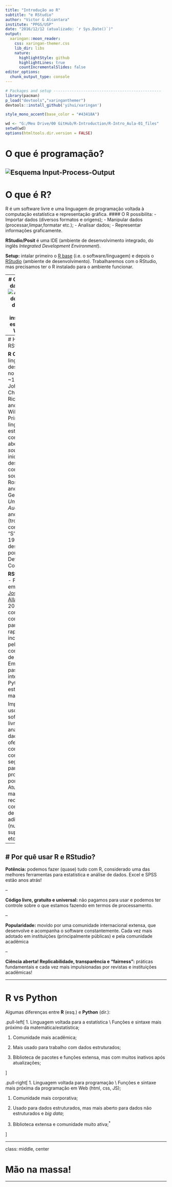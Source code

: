 ```yaml
---
title: "Introdução ao R"
subtitle: "e RStudio"
author: "Victor G Alcantara"
institute: "PPGS/USP"
date: "2016/12/12 (atualizado: `r Sys.Date()`)"
output:
  xaringan::moon_reader:
    css: xaringan-themer.css
    lib_dir: libs
    nature:
      highlightStyle: github
      highlightLines: true
      countIncrementalSlides: false
editor_options: 
  chunk_output_type: console
---
```

```r
# Packages and setup -----------------------------------------------
library(pacman)
p_load("devtools","xaringanthemer")
devtools::install_github('yihui/xaringan')

style_mono_accent(base_color = "#43418A")

wd <- "G:/Meu Drive/00 GitHub/R-Introduction/R-Intro_Aula-01_files"
setwd(wd)
options(htmltools.dir.version = FALSE)
```

# O que é programação?
![Esquema Input-Process-Output](R-Intro_Aula-01_files/IPO.png)
---
# O que é R?
R é um software livre e uma linguagem de programação voltada à computação estatística e representação gráfica.
#### O R possibilita:
- Importar dados (diversos formatos e origens);
- Manipular dados (processar,limpar,formatar etc.);
- Analisar dados;
- Representar informações graficamente.

**RStudio/Posit** é uma IDE (ambiente de desenvolvimento integrado, do inglês _Integrated Development Environment_).

**Setup:** intalar primeiro o [R base](https://cran.r-project.org/) (i.e. o software/linguagem) e depois o [RStudio](https://www.rstudio.com/products/rstudio/download/#download) (ambiente de desenvolvimento). Trabalharemos com o RStudio, mas precisamos ter o R instalado para o ambiente funcionar.

---
# O processo da pesquisa
![Adaptação do desenho de Alisson Horst, inspirado no esquema de Wickham](R-Intro_Aula-01_files/HORST, Alisson. paint data-science.png)
---
# História R e RStudio

**R CRAN**
- S: linguagem desenvolvida no Bell Labs ~1976 por John Chambers, Rick Becker, and Allan Wilks. Primeira linguagem estatística com código aberto ( _open source_ );
- R: inicialmente desenvolvido como open source por Ross
Ihaka and Robert Gentleman na _University of Auckland_ nos anos 90 (trocadilho com o nome “S”)
- Desde 1997 desenvolvido por R Development Core Team.

**RStudio/Posit**
- Fundada em 2009 por [Joseph J. Allaire](https://en.wikipedia.org/wiki/Joseph_J._Allaire);
- Em 2011 se consolidou como IDE para R e foi rapidamente incorporada pela comunidade de usuários;
- Em 2019 passou a integrar Python e hoje está entre as mais usadas.

Impulsiona o uso de softwares livres para análise de dados, oferece condições, confiança e segurança para programação por humanos. Atualmente é mantida pela receita de consumidores de funções adicionais (nuvem, suportes etc.).

---
# Por quê usar R e RStudio?
--

<b>Potência:</b> podemos fazer (quase) tudo com R, considerado uma das melhores ferramentas para estatística e análise de dados. Excel e SPSS estão anos atrás!<br>

--

<b>Código livre, gratuito e universal:</b> não pagamos para usar e podemos ter controle sobre o que estamos fazendo em termos de processamento.<br>

--

<b>Popularidade:</b> movido por uma comunidade internacional extensa, que desenvolve e acompanha o software constantemente. Cada vez mais adotado em instituições (principalmente públicas) e pela comunidade acadêmica<br>

--

<b>Ciência aberta! Replicabilidade, transparência e "fairness":</b> práticas fundamentais e cada vez mais impulsionadas por revistas e instituições acadêmicas!<br>

---

# R vs Python

Algumas diferenças entre **R** (esq.) e **Python** (dir.):

.pull-left[
1. Linguagem voltada para a estatística \\ Funções e sintaxe mais próximo da matemática/estatística;

1. Comunidade mais acadêmica;

1. Mais usado para trabalho com dados estruturados;

1. Biblioteca de pacotes e funções extensa, mas com muitos inativos após atualizações;

]

.pull-right[
1. Linguagem voltada para programação \\ Funções e sintaxe mais próxima da programação em Web (html, css, JS);

1. Comunidade mais corporativa;

1. Usado para dados estruturados, mas mais aberto para dados não estruturados e _big data_;

1. Biblioteca extensa e comunidade muito ativa;<sup>*</sup>

]

---

class: middle, center

# Mão na massa!

---
